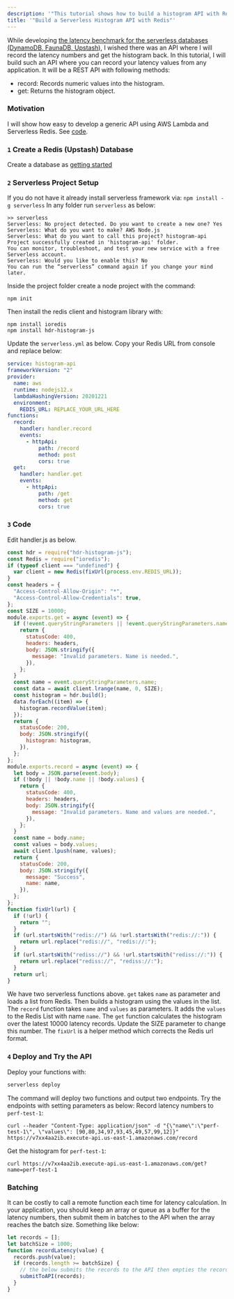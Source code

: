 ```yaml
---
description: '"This tutorial shows how to build a histogram API with Redis."'
title: '"Build a Serverless Histogram API with Redis"'
---
```

While developing
[the latency benchmark for the serverless databases (DynamoDB, FaunaDB, Upstash)](https://blog.upstash.com/latency-comparison),
I wished there was an API where I will record the latency numbers and get the
histogram back. In this tutorial, I will build such an API where you can record
your latency values from any application. It will be a REST API with following
methods:
- record: Records numeric values into the histogram.
- get: Returns the histogram object.
### Motivation
I will show how easy to develop a generic API using AWS Lambda and Serverless
Redis.
See [code](https://github.com/upstash/examples/tree/master/examples/histogram-api).
### `1` Create a Redis (Upstash) Database
Create a database as [getting started](../overall/getstarted)
### `2` Serverless Project Setup
If you do not have it already install serverless framework via:
`npm install -g serverless`
In any folder run `serverless` as below:
```text
>> serverless
Serverless: No project detected. Do you want to create a new one? Yes
Serverless: What do you want to make? AWS Node.js
Serverless: What do you want to call this project? histogram-api
Project successfully created in 'histogram-api' folder.
You can monitor, troubleshoot, and test your new service with a free Serverless account.
Serverless: Would you like to enable this? No
You can run the “serverless” command again if you change your mind later.
```
Inside the project folder create a node project with the command:
```
npm init
```
Then install the redis client and histogram library with:
```
npm install ioredis
npm install hdr-histogram-js
```
Update the `serverless.yml` as below. Copy your Redis URL from console and
replace below:
```yaml
service: histogram-api
frameworkVersion: "2"
provider:
  name: aws
  runtime: nodejs12.x
  lambdaHashingVersion: 20201221
  environment:
    REDIS_URL: REPLACE_YOUR_URL_HERE
functions:
  record:
    handler: handler.record
    events:
      - httpApi:
          path: /record
          method: post
          cors: true
  get:
    handler: handler.get
    events:
      - httpApi:
          path: /get
          method: get
          cors: true
```
### `3` Code
Edit handler.js as below.
```javascript
const hdr = require("hdr-histogram-js");
const Redis = require("ioredis");
if (typeof client === "undefined") {
  var client = new Redis(fixUrl(process.env.REDIS_URL));
}
const headers = {
  "Access-Control-Allow-Origin": "*",
  "Access-Control-Allow-Credentials": true,
};
const SIZE = 10000;
module.exports.get = async (event) => {
  if (!event.queryStringParameters || !event.queryStringParameters.name) {
    return {
      statusCode: 400,
      headers: headers,
      body: JSON.stringify({
        message: "Invalid parameters. Name is needed.",
      }),
    };
  }
  const name = event.queryStringParameters.name;
  const data = await client.lrange(name, 0, SIZE);
  const histogram = hdr.build();
  data.forEach((item) => {
    histogram.recordValue(item);
  });
  return {
    statusCode: 200,
    body: JSON.stringify({
      histogram: histogram,
    }),
  };
};
module.exports.record = async (event) => {
  let body = JSON.parse(event.body);
  if (!body || !body.name || !body.values) {
    return {
      statusCode: 400,
      headers: headers,
      body: JSON.stringify({
        message: "Invalid parameters. Name and values are needed.",
      }),
    };
  }
  const name = body.name;
  const values = body.values;
  await client.lpush(name, values);
  return {
    statusCode: 200,
    body: JSON.stringify({
      message: "Success",
      name: name,
    }),
  };
};
function fixUrl(url) {
  if (!url) {
    return "";
  }
  if (url.startsWith("redis://") && !url.startsWith("redis://:")) {
    return url.replace("redis://", "redis://:");
  }
  if (url.startsWith("rediss://") && !url.startsWith("rediss://:")) {
    return url.replace("rediss://", "rediss://:");
  }
  return url;
}
```
We have two serverless functions above. `get` takes `name` as parameter and
loads a list from Redis. Then builds a histogram using the values in the list.
The `record` function takes `name` and `values` as parameters. It adds the
`values` to the Redis List with name `name`.
The `get` function calculates the histogram over the latest 10000 latency
records. Update the SIZE parameter to change this number.
The `fixUrl` is a helper method which corrects the Redis url format.
### `4` Deploy and Try the API
Deploy your functions with:
```bash
serverless deploy
```
The command will deploy two functions and output two endpoints. Try the
endpoints with setting parameters as below:
Record latency numbers to `perf-test-1`:
```shell
curl --header "Content-Type: application/json" -d "{\"name\":\"perf-test-1\", \"values\": [90,80,34,97,93,45,49,57,99,12]}" https://v7xx4aa2ib.execute-api.us-east-1.amazonaws.com/record
```
Get the histogram for `perf-test-1`:
```shell
curl https://v7xx4aa2ib.execute-api.us-east-1.amazonaws.com/get?name=perf-test-1
```
### Batching
It can be costly to call a remote function each time for latency calculation. In
your application, you should keep an array or queue as a buffer for the latency
numbers, then submit them in batches to the API when the array reaches the batch
size. Something like below:
```javascript
let records = [];
let batchSize = 1000;
function recordLatency(value) {
  records.push(value);
  if (records.length >= batchSize) {
    // the below submits the records to the API then empties the records array.
    submitToAPI(records);
  }
}
```